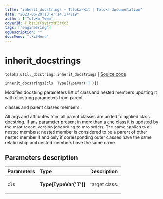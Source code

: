 ```yaml
---
title: "inherit_docstrings — Toloka-Kit | Toloka documentation"
date: "2023-06-20T13:47:14.174119"
author: ["Toloka Team"]
coverId: F_bIcOYF9yjrxkPZrXc3
tags: ["engineering"]
ogDescription: ""
docsMenu: "tkitMenu"
---
```


# inherit_docstrings

`toloka.util._docstrings.inherit_docstrings` | [Source code](https://github.com/Toloka/toloka-kit/blob/v1.2.0/src/util/_docstrings.py#L31)

```python
inherit_docstrings(cls: Type[TypeVar('T')])
```

Modifies docstring parameters list of class and nested members updating it with docstring parameters from parent

classes and parent classes members.

All args and attributes from all parent classes are added to applied class docstring. If any parameter present in
more than a one class it is updated by the most recent version (according to mro order). The same applies to all
nested members: nested member is considered to be a parent of other nested member if and only if corresponding outer
classes have the same relationship and nested members have the same name.

## Parameters description

| Parameters | Type | Description |
| :----------| :----| :-----------|
`cls`|**Type\[TypeVar('T')\]**|<p>target class.</p>